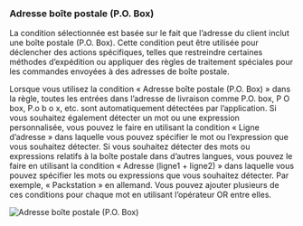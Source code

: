 ### Adresse boîte postale (P.O. Box)

La condition sélectionnée est basée sur le fait que l’adresse du client inclut une boîte postale (P.O. Box). Cette condition peut être utilisée pour déclencher des actions spécifiques, telles que restreindre certaines méthodes d’expédition ou appliquer des règles de traitement spéciales pour les commandes envoyées à des adresses de boîte postale.

<Note>
  Lorsque vous utilisez la condition « Adresse boîte postale (P.O. Box) » dans la règle, toutes les entrées dans l’adresse de livraison comme P.O. box, P O box, P.o b o x, etc. sont automatiquement détectées par l’application.  
  Si vous souhaitez également détecter un mot ou une expression personnalisée, vous pouvez le faire en utilisant la condition « Ligne d’adresse » dans laquelle vous pouvez spécifier le mot ou l’expression que vous souhaitez détecter.
</Note>

<Info>
  Si vous souhaitez détecter des mots ou expressions relatifs à la boîte postale dans d’autres langues, vous pouvez le faire en utilisant la condition « Adresse (ligne1 + ligne2) » dans laquelle vous pouvez spécifier les mots ou expressions que vous souhaitez détecter.  
  Par exemple, « Packstation » en allemand. Vous pouvez ajouter plusieurs de ces conditions pour chaque mot en utilisant l’opérateur OR entre elles.
</Info>

<img
  src="/images/essentials/condition-sets/p.o-box-address.webp"
  alt="Adresse boîte postale (P.O. Box)"
/>
